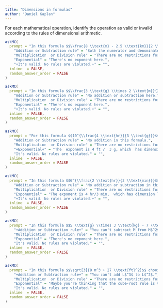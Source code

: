 ```yaml
---
title: "Dimensions in formulas"
author: "Daniel Kaplan"
---
```


For each mathematical operation, identify the operation as valid or invalid according to the rules of dimensional arithmetic.



```r
askMC(
  prompt = "In this formula $$\\frac{8 \\text{m} - 2.5 \\text{km}}{2 \\text{min} - 32 \\text{s}}}$$ choose which rule (if any) is violated.",
    "Addition or Subtraction rule" = "Both the numerator and denominator are valid subtractions, with dimension L and T respectively.",
    "Multiplication  or Division rule" = "There are no restrictions for multiplication and division, so a formula can hardly violate them!",
    "Exponential" = "There's no exponent here.",
    "+It's valid. No rules are violated.+" = "",
  inline  = FALSE,
  random_answer_order = FALSE
)
```


```r
askMC(
  prompt = "In this formula $$\\frac{3 \\text{g} \\times 2 \\text{m}}{3 \\text{km}^2}$$ choose which rule (if any) is violated.",
    "Addition or Subtraction rule" = "No addition or subtraction here.",
    "Multiplication  or Division rule" = "There are no restrictions for multiplication and division, so a formula can hardly violate them!",
    "Exponential" = "There's no exponent here.",
    "+It's valid. No rules are violated.+" = "",
  inline  = FALSE,
  random_answer_order = FALSE
)
```

```r
askMC(
  prompt = "For this formula $$10^{\\frac{4 \\text{hr}}{3 \\text{g}}}$$ choose which rule (if any) is violated.",
    "Addition or Subtraction rule" = "No addition in this formula.",
    "Multiplication  or Division rule" = "There are no restrictions for multiplication and division, so a formula can hardly violate them!",
    "+Exponential+" = "The  exponent is 4 ft /  3 g, which  has dimension L / M.  Exponents must *always* have dimension [1].",
    "It's valid. No rules are violated." = "",
  inline  = FALSE,
  random_answer_order = FALSE
)
```

```r
askMC(
  prompt = "In this formula $$6^{\\frac{2 \\text{hr}}{3 \\text{min}}}$$choose which rule (if any) is violated.",
    "Addition or Subtraction rule" = "No addition or subtraction in this formula.",
    "Multiplication  or Division rule" = "There are no restrictions for multiplication and division, so a formula can hardly violate them!",
    "Exponential" = "The exponent is 4 hr/3 min,  which has dimension T/T = [1]. So the rule is satisfied.",
    "+It's valid. No rules are violated.+" = "",
  inline  = FALSE,
  random_answer_order = FALSE
)
```

```r
askMC(
  prompt = "In this formula $$5 \\text{g} \\times 3 \\text{kg} - 7 \\text{lbs}$$ choose which rule (if any) is violated.",
    "+Addition or Subtraction rule+" = "You can't subtract M from M$^2$. (Strictly speaking, lbs has dimension of force, $M L^2 / T^2$, but you can't subtract force from M$^2$ either.",
    "Multiplication  or Division rule" = "There are no restrictions for multiplication and division, so a formula can hardly violate them!",
    "Exponential" = "There's no exponent here.",
    "It's valid. No rules are violated." = "",
  inline  = FALSE,
  random_answer_order = FALSE
)
```

```r
askMC(
  prompt = "In this formula $$\sqrt[3]{8 m^3 + 27 \\text{ft}^2}$$ choose which rule (if any) is violated.",
    "+Addition or Subtraction rule+" = "You can't add L$^3$ to L$^2$.",
    "Multiplication  or Division rule" = "There are no restrictions for multiplication and division, so a formula can hardly violate them!",
    "Exponential" = "Maybe you're thinking that the cube-root rule is violated, but since the  quantity in the cube root is invalid, the root doesn't do anything additionally wrong.",
    "It's valid. No rules are violated." = "",
  inline  = FALSE,
  random_answer_order = FALSE
)
```
